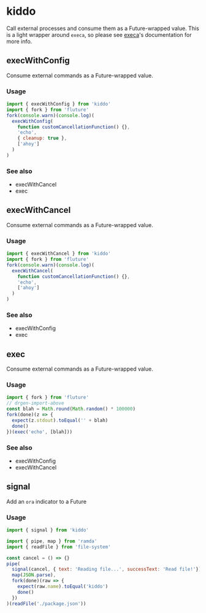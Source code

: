 # kiddo

Call external processes and consume them as a Future-wrapped value. This is a light wrapper around `execa`, so please see [execa](https://github.com/sindresorhus/execa)'s documentation for more info.



## execWithConfig

Consume external commands as a Future-wrapped value.

### Usage

```js
import { execWithConfig } from 'kiddo'
import { fork } from 'fluture'
fork(console.warn)(console.log)(
  execWithConfig(
    function customCancellationFunction() {},
    'echo',
    { cleanup: true },
    ['ahoy']
  )
)
```


### See also
 - execWithCancel
 - exec
## execWithCancel

Consume external commands as a Future-wrapped value.

### Usage

```js
import { execWithCancel } from 'kiddo'
import { fork } from 'fluture'
fork(console.warn)(console.log)(
  execWithCancel(
    function customCancellationFunction() {},
    'echo',
    ['ahoy']
  )
)
```


### See also
 - execWithConfig
 - exec
## exec

Consume external commands as a Future-wrapped value.

### Usage

```js test=true
import { fork } from 'fluture'
// drgen-import-above
const blah = Math.round(Math.random() * 100000)
fork(done)(z => {
  expect(z.stdout).toEqual('' + blah)
  done()
})(exec('echo', [blah]))
```

### See also
 - execWithConfig
 - execWithCancel

## signal

Add an `ora` indicator to a Future

### Usage
```js test=true
import { signal } from 'kiddo'

import { pipe, map } from 'ramda'
import { readFile } from 'file-system'

const cancel = () => {}
pipe(
  signal(cancel, { text: 'Reading file...', successText: 'Read file!'}),
  map(JSON.parse),
  fork(done)(raw => {
    expect(raw.name).toEqual('kiddo')
    done()
  })
)(readFile('./package.json'))
```